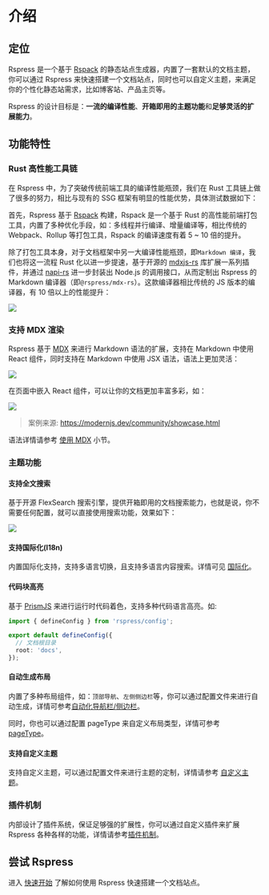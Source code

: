 # 介绍

## 定位

Rspress 是一个基于 [Rspack](https://rspack.dev/) 的静态站点生成器，内置了一套默认的文档主题，你可以通过 Rspress 来快速搭建一个文档站点，同时也可以自定义主题，来满足你的个性化静态站需求，比如博客站、产品主页等。

Rspress 的设计目标是：**一流的编译性能**、**开箱即用的主题功能**和**足够灵活的扩展能力**。

## 功能特性

### Rust 高性能工具链

在 Rspress 中，为了突破传统前端工具的编译性能瓶颈，我们在 Rust 工具链上做了很多的努力，相比与现有的 SSG 框架有明显的性能优势，具体测试数据如下：


<Benchmark />

首先，Rspress 基于 [Rspack](https://rspack.dev/) 构建，Rspack 是一个基于 Rust 的高性能前端打包工具，内置了多种优化手段，如：多线程并行编译、增量编译等，相比传统的 Webpack、Rollup 等打包工具，Rspack 的编译速度有着 5 ~ 10 倍的提升。

除了打包工具本身，对于文档框架中另一大编译性能瓶颈，即`Markdown 编译`，我们也将这一流程 Rust 化以进一步提速，基于开源的 [mdxjs-rs](https://github.com/wooorm/mdxjs-rs) 库扩展一系列插件，并通过 [napi-rs](https://napi.rs/) 进一步封装出 Node.js 的调用接口，从而定制出 Rspress 的 Markdown 编译器（即`@rspress/mdx-rs`）。这款编译器相比传统的 JS 版本的编译器，有 10 倍以上的性能提升：

<img src="https://lf3-static.bytednsdoc.com/obj/eden-cn/uhbfnupenuhf/rspress/mdx-rs-benchmark.png" />

### 支持 MDX 渲染

Rspress 基于 [MDX](https://mdxjs.com/) 来进行 Markdown 语法的扩展，支持在 Markdown 中使用 React 组件，同时支持在 Markdown 中使用 JSX 语法，语法上更加灵活：

<img src="https://lf3-static.bytednsdoc.com/obj/eden-cn/uhbfnupenuhf/rspress/mdx-intro.png" />

在页面中嵌入 React 组件，可以让你的文档更加丰富多彩，如：

<img src="https://lf3-static.bytednsdoc.com/obj/eden-cn/uhbfnupenuhf/rspress/rspress-mdx.png" />

> 案例来源: https://modernjs.dev/community/showcase.html

语法详情请参考 [使用 MDX](/guide/basic/use-mdx) 小节。

### 主题功能

#### 支持全文搜索

基于开源 FlexSearch 搜索引擎，提供开箱即用的文档搜索能力，也就是说，你不需要任何配置，就可以直接使用搜索功能，效果如下：

<img src="https://lf3-static.bytednsdoc.com/obj/eden-cn/uhbfnupenuhf/rspress/rspress-search.png" />

#### 支持国际化(I18n)

内置国际化支持，支持多语言切换，且支持多语言内容搜索。详情可见 [国际化](/guide/default-theme/i18n)。

#### 代码块高亮

基于 [PrismJS](https://github.com/PrismJS/prism) 来进行运行时代码着色，支持多种代码语言高亮。如:

```ts title="rspress.config.ts"
import { defineConfig } from 'rspress/config';

export default defineConfig({
  // 文档根目录
  root: 'docs',
});
```

#### 自动生成布局

内置了多种布局组件，如：`顶部导航`、`左侧侧边栏`等，你可以通过配置文件来进行自动生成，详情可参考[自动化导航栏/侧边栏](/guide/basic/auto-nav-sidebar)。

同时，你也可以通过配置 pageType 来自定义布局类型，详情可参考 [pageType](/api/config/config-frontmatter.html#pagetype)。

#### 支持自定义主题

支持自定义主题，可以通过配置文件来进行主题的定制，详情请参考 [自定义主题](/guide/advanced/custom-theme)。

### 插件机制

内部设计了插件系统，保证足够强的扩展性，你可以通过自定义插件来扩展 Rspress 各种各样的功能，详情请参考[插件机制](/plugin/system/introduction)。

## 尝试 Rspress

进入 [快速开始](/guide/start/getting-started) 了解如何使用 Rspress 快速搭建一个文档站点。

